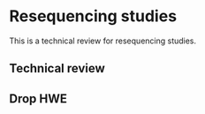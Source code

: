 # Resequencing studies

This is a technical review for resequencing studies.

## Technical review

## Drop HWE

